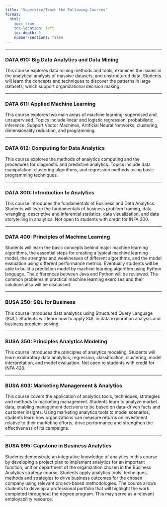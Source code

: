 ```yaml
---
title: "Supervise/Teach the Following Courses"
format:
  html:
    toc: true
    toc-location: left
    toc-depth: 3
    number-sections: false
---
```


***

### DATA 610: Big Data Analytics and Data Mining 

This course explores data mining methods and tools, examines the issues in the analytical analysis of massive datasets, and unstructured data. Students will learn the concepts and techniques to discover the patterns in large datasets, which support organizational decision making.

***

### DATA 611: Applied Machine Learning

This course explores two main areas of machine learning: supervised and unsupervised. Topics include linear and logistic regression, probabilistic inference, Support Vector Machines, Artificial Neural Networks, clustering, dimensionality reduction, and programming.

***

### DATA 612: Computing for Data Analytics

This course explores the methods of analytics computing and the procedures for diagnostic and predictive analytics. Topics include data manipulation, clustering algorithms, and regression methods using basic programming techniques.

***

### DATA 300: Introduction to Analytics

This course introduces the fundamentals of Business and Data Analytics. Students will learn the fundamentals of business problem framing, data wrangling, descriptive and inferential statistics, data visualization, and data storytelling in analytics. Not open to students with credit for INFA 300.


***

### DATA 400: Principles of Machine Learning

Students will learn the basic concepts behind major machine learning algorithms, the essential steps for creating a typical machine learning model, the strengths and weaknesses of different algorithms, and the model evaluation using different performance metrics. Eventually students will be able to build a prediction model by machine learning algorithm using Python language. The differences between Java and Python will be reviewed. The common problems in practical machine learning exercises and their solutions also will be discussed.



***

### BUSA 250: SQL for Business

This course introduces data analytics using Structured Query Language (SQL). Students will learn how to apply SQL in data exploration analysis and business problem-solving.


***

### BUSA 350:  Principles Analytics Modeling 

This course introduces the principles of analytics modeling. Students will learn exploratory data analytics, regression, classification, clustering, model interpretation, and model evaluation. Not open to students with credit for INFA 420.

***

### BUSA 603: Marketing Management & Analytics

This course covers the application of analytics tools, techniques, strategies and methods to marketing management. Students learn to analyze market data, enabling management decisions to be based on data-driven facts and customer insights. Using marketing analytics tools to model scenarios, students learn how organizations can measure returns on investment relative to their marketing efforts, drive performance and strengthen the effectiveness of its campaigns.


***

### BUSA 695: Capstone in Business Analytics

Students demonstrate an integrative knowledge of analytics in this course by developing a project plan to implement analytics for an important function, unit or department of the organization chosen in the Business Analytics strategy course. Students apply analytics tools, techniques, methods and strategies to drive business outcomes for the chosen company using relevant project-based methodologies. The course allows students to develop a professional portfolio that will highlight the work completed throughout the degree program. This may serve as a relevant employability resource. 